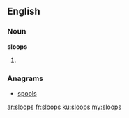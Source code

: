 ==English==

===Noun===
'''sloops'''

# {{plural of|sloop}}

===Anagrams===
* [[spools#English|spools]]

[[ar:sloops]]
[[fr:sloops]]
[[ku:sloops]]
[[my:sloops]]